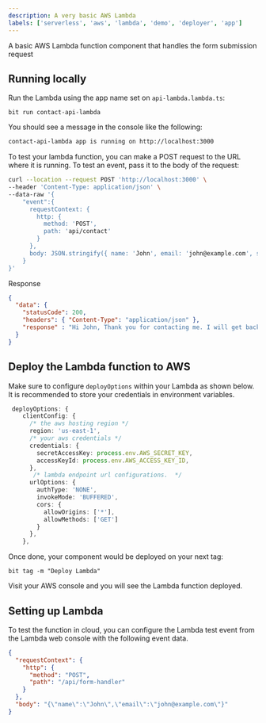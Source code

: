 ```yaml
---
description: A very basic AWS Lambda
labels: ['serverless', 'aws', 'lambda', 'demo', 'deployer', 'app']
---
```


A basic AWS Lambda function component that handles the form submission request

## Running locally

Run the Lambda using the app name set on `api-lambda.lambda.ts`:

```
bit run contact-api-lambda
```

You should see a message in the console like the following:

```sh
contact-api-lambda app is running on http://localhost:3000
```

To test your lambda function, you can make a POST request to the URL where it is running.
To test an event, pass it to the body of the request:

```sh
curl --location --request POST 'http://localhost:3000' \
--header 'Content-Type: application/json' \
--data-raw '{
    "event":{
      requestContext: {
        http: {
          method: 'POST',
          path: 'api/contact'
        }
      },
      body: JSON.stringify({ name: 'John', email: 'john@example.com', subject: 'Your Address', message: 'Hey. May I know your address please?' })
    }
}'
```

Response

```json
{
  "data": {
    "statusCode": 200,
    "headers": { "Content-Type": "application/json" },
    "response" : "Hi John, Thank you for contacting me. I will get back to you shortly."
  }
}
```

## Deploy the Lambda function to AWS

Make sure to configure `deployOptions` within your Lambda as shown below. It is recommended to store your credentials in environment variables.

```ts
 deployOptions: {
    clientConfig: {
      /* the aws hosting region */
      region: 'us-east-1',
      /* your aws credentials */
      credentials: {
        secretAccessKey: process.env.AWS_SECRET_KEY,
        accessKeyId: process.env.AWS_ACCESS_KEY_ID,
      },
       /* lambda endpoint url configurations.  */
      urlOptions: {
        authType: 'NONE',
        invokeMode: 'BUFFERED',
        cors: {
          allowOrigins: ['*'],
          allowMethods: ['GET']
        }
      },
    },
```

Once done, your component would be deployed on your next tag:

```
bit tag -m "Deploy Lambda"
```

Visit your AWS console and you will see the Lambda function deployed.

## Setting up Lambda

To test the function in cloud, you can configure the Lambda test event from the Lambda web console with the following event data.

```json
{
  "requestContext": {
    "http": {
      "method": "POST",
      "path": "/api/form-handler"
    }
  },
  "body": "{\"name\":\"John\",\"email\":\"john@example.com\"}"
}
```